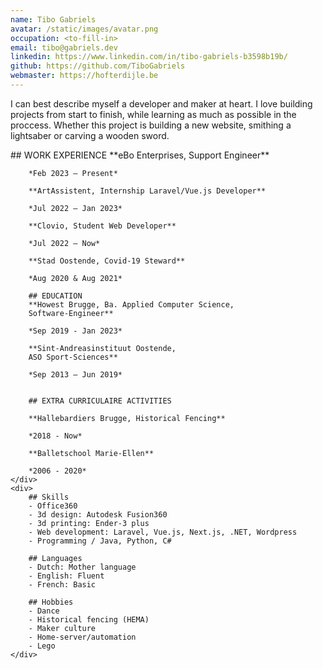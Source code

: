 ```yaml
---
name: Tibo Gabriels
avatar: /static/images/avatar.png
occupation: <to-fill-in>
email: tibo@gabriels.dev
linkedin: https://www.linkedin.com/in/tibo-gabriels-b3598b19b/
github: https://github.com/TiboGabriels
webmaster: https://hofterdijle.be
---
```


I can best describe myself a developer and maker at heart. I love building projects from start to finish,
while learning as much as possible in the proccess. Whether this project is building a new website, smithing a lightsaber or carving a wooden sword.

<div className="grid grid-cols-1 md:grid-cols-3">
    <div className="col-span-1 md:col-span-2">
        ## WORK EXPERIENCE
        **eBo Enterprises, Support Engineer**

        *Feb 2023 – Present*

        **ArtAssistent, Internship Laravel/Vue.js Developer**

        *Jul 2022 – Jan 2023*

        **Clovio, Student Web Developer**

        *Jul 2022 – Now*

        **Stad Oostende, Covid-19 Steward**

        *Aug 2020 & Aug 2021*

        ## EDUCATION
        **Howest Brugge, Ba. Applied Computer Science,
        Software-Engineer**

        *Sep 2019 - Jan 2023*

        **Sint-Andreasinstituut Oostende,
        ASO Sport-Sciences**

        *Sep 2013 – Jun 2019*


        ## EXTRA CURRICULAIRE ACTIVITIES

        **Hallebardiers Brugge, Historical Fencing**

        *2018 - Now*

        **Balletschool Marie-Ellen**

        *2006 - 2020*
    </div>
    <div>
        ## Skills
        - Office360
        - 3d design: Autodesk Fusion360
        - 3d printing: Ender-3 plus
        - Web development: Laravel, Vue.js, Next.js, .NET, Wordpress
        - Programming / Java, Python, C#

        ## Languages
        - Dutch: Mother language
        - English: Fluent
        - French: Basic

        ## Hobbies
        - Dance
        - Historical fencing (HEMA)
        - Maker culture
        - Home-server/automation
        - Lego
    </div>

</div>
